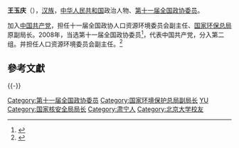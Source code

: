 '''王玉庆'''（{{bd|1945年|11月||catIdx=Wang王}}），[[汉族|汉族]]，[[中华人民共和国|中华人民共和国]]政治人物、[[第十一届全国政协委员|第十一届全国政协委员]]。

加入[[中国共产党|中国共产党]]，担任十一届全国政协人口资源环境委员会副主任、[[国家环保总局|国家环保总局]]原副局长。2008年，当选第十一届全国政协委员<ref>{{cite news|title=第十一届全国政协委员名单|url=http://www.indaa.com.cn/zt/2009qglh/zxzs/200903/t20090303_127573.html|accessdate=2013-04-09|newspaper=新华社北京1月25日电 中国人民政治协商会议第十一届全国委员会委员名单(共2237人，2008年1月25日政协第十届全国委员会常务委员会第二十次会议通过)|date=2008年1月25日|deadurl=yes|archiveurl=https://web.archive.org/web/20130928014403/http://www.indaa.com.cn/zt/2009qglh/zxzs/200903/t20090303_127573.html|archivedate=2013年9月28日}}</ref>，代表中国共产党，分入第二组。并担任人口资源环境委员会副主任。<ref>{{cite news|title=全国政协信息-王玉庆|url=http://www.cppcc.gov.cn/CMS/wylibary/showJcwyxtInfoWylibary.action?tabJcwyxt.guid=11W0000090&wytype=wjwy|accessdate=2013-04-11|newspaper=全国政协委员会|archive-date=2019-06-03|archive-url=https://web.archive.org/web/20190603184414/http://www.cppcc.gov.cn/CMS/wylibary/showJcwyxtInfoWylibary.action?tabJcwyxt.guid=11W0000090&wytype=wjwy|dead-url=no}}</ref>

==參考文獻==
{{reflist}}

{{-}}
{{start box}}
{{s-gov|prc}}
{{s-before|[[赵成昆|赵成昆]]}}
{{s-title|[[国家核安全局|国家核安全局]]局长|2004年5月－2007年1月}}
{{s-after|[[李干杰|李干杰]]}}
{{end box}}
{{中国政治人物小作品}}

{{DEFAULTSORT:Wang王}}
[[Category:第十一届全国政协委员|Category:第十一届全国政协委员]]
[[Category:国家环境保护总局副局长|Category:国家环境保护总局副局长]]
[[Category:王姓|YU]]
[[Category:国家核安全局局长|Category:国家核安全局局长]]
[[Category:肃宁人|Category:肃宁人]]
[[Category:北京大学校友|Category:北京大学校友]]